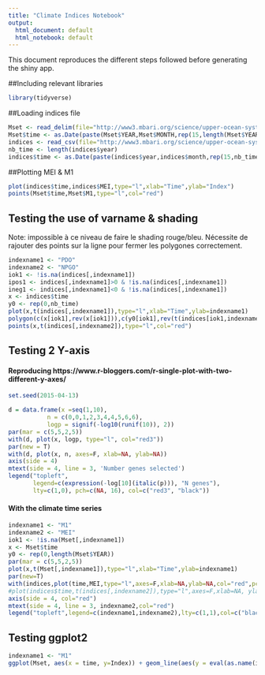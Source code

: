 ```yaml
---
title: "Climate Indices Notebook"
output:
  html_document: default
  html_notebook: default
---
```


This document reproduces the different steps followed before generating the shiny app.

##Including relevant libraries

```r
library(tidyverse)
```

##Loading indices file
```r
Mset <- read_delim(file="http://www3.mbari.org/science/upper-ocean-systems/biological-oceanography/GlobalModes/Mset.txt",comment="%",delim="\t")
Mset$time <- as.Date(paste(Mset$YEAR,Mset$MONTH,rep(15,length(Mset$YEAR))),format="%Y %m %d")
indices <- read_csv(file="http://www3.mbari.org/science/upper-ocean-systems/biological-oceanography/GlobalModes/climate_indices.csv",comment="%")
nb_time <- length(indices$year)
indices$time <- as.Date(paste(indices$year,indices$month,rep(15,nb_time)),format="%Y %m %d")
```


##Plotting MEI & M1

```r
plot(indices$time,indices$MEI,type="l",xlab="Time",ylab="Index")
points(Mset$time,Mset$M1,type="l",col="red")
```


## Testing the use of varname & shading

Note: impossible à ce niveau de faire le shading rouge/bleu. Nécessite de rajouter des points sur la ligne pour fermer les polygones correctement.

```r
indexname1 <- "PDO"
indexname2 <- "NPGO"
iok1 <- !is.na(indices[,indexname1])
ipos1 <- indices[,indexname1]>0 & !is.na(indices[,indexname1])
ineg1 <- indices[,indexname1]<0 & !is.na(indices[,indexname1])
x <- indices$time
y0 <- rep(0,nb_time)
plot(x,t(indices[,indexname1]),type="l",xlab="Time",ylab=indexname1)
polygon(c(x[iok1],rev(x[iok1])),c(y0[iok1],rev(t(indices[iok1,indexname1]))),col="skyblue")
points(x,t(indices[,indexname2]),type="l",col="red")
```

## Testing 2 Y-axis

#### Reproducing https://www.r-bloggers.com/r-single-plot-with-two-different-y-axes/ 

```r
set.seed(2015-04-13)

d = data.frame(x =seq(1,10),
           n = c(0,0,1,2,3,4,4,5,6,6),
           logp = signif(-log10(runif(10)), 2))
par(mar = c(5,5,2,5))
with(d, plot(x, logp, type="l", col="red3"))
par(new = T)
with(d, plot(x, n, axes=F, xlab=NA, ylab=NA))
axis(side = 4)
mtext(side = 4, line = 3, 'Number genes selected')
legend("topleft",
       legend=c(expression(-log[10](italic(p))), "N genes"),
       lty=c(1,0), pch=c(NA, 16), col=c("red3", "black"))
```


#### With the climate time series

```r
indexname1 <- "M1"
indexname2 <- "MEI"
iok1 <- !is.na(Mset[,indexname1])
x <- Mset$time
y0 <- rep(0,length(Mset$YEAR))
par(mar = c(5,5,2,5))
plot(x,t(Mset[,indexname1]),type="l",xlab="Time",ylab=indexname1)
par(new=T)
with(indices,plot(time,MEI,type="l",axes=F,xlab=NA,ylab=NA,col="red",pch=16,cex=1.2))
#plot(indices$time,t(indices[,indexname2]),type="l",axes=F,xlab=NA, ylab=NA,col="red")
axis(side = 4, col="red")
mtext(side = 4, line = 3, indexname2,col="red")
legend("topleft",legend=c(indexname1,indexname2),lty=c(1,1),col=c("black", "red"))
```

## Testing ggplot2

```r
indexname1 <- "M1"
ggplot(Mset, aes(x = time, y=Index)) + geom_line(aes(y = eval(as.name(indexname1))))
```

